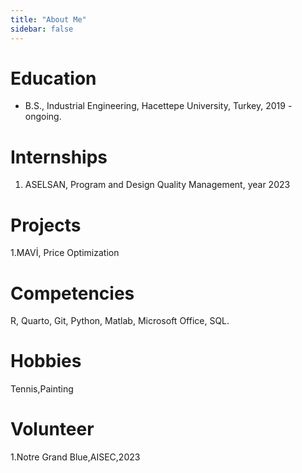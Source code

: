```yaml
---
title: "About Me"
sidebar: false 
---
```


# Education

-   B.S., Industrial Engineering, Hacettepe University, Turkey, 2019 - ongoing.

# Internships

1.  ASELSAN, Program and Design Quality Management, year 2023

# Projects

1.MAVİ, Price Optimization

# Competencies

R, Quarto, Git, Python, Matlab, Microsoft Office, SQL.

# Hobbies

Tennis,Painting

# Volunteer

1.Notre Grand Blue,AISEC,2023
